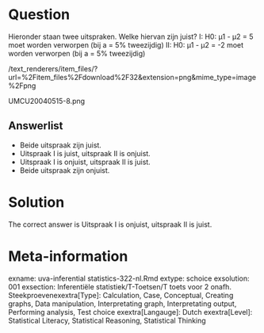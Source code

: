 Question
========

Hieronder staan twee uitspraken. Welke hiervan zijn juist?
I: H0: µ1 - µ2 = 5 moet worden verworpen (bij a = 5% tweezijdig)
II: H0: µ1 - µ2 = -2 moet worden verworpen (bij a = 5% tweezijdig) 

 /text_renderers/item_files/?url=%2Fitem_files%2Fdownload%2F32&extension=png&mime_type=image%2Fpng 

 UMCU20040515-8.png 

Answerlist
----------
* Beide uitspraak zijn juist.
* Uitspraak I is juist, uitspraak II is onjuist.
* Uitspraak I is onjuist, uitspraak II is juist.
* Beide uitspraak zijn onjuist.

Solution
========

The correct answer is  Uitspraak I is onjuist, uitspraak II is juist. 

Meta-information
================
exname: uva-inferential statistics-322-nl.Rmd 
extype: schoice 
exsolution: 001 
exsection: Inferentiële statistiek/T-Toetsen/T toets voor 2 onafh. Steekproevenexextra[Type]: Calculation, Case, Conceptual, Creating graphs, Data manipulation, Interpretating graph, Interpretating output, Performing analysis, Test choice 
exextra[Langauge]: Dutch 
exextra[Level]: Statistical Literacy, Statistical Reasoning, Statistical Thinking 

